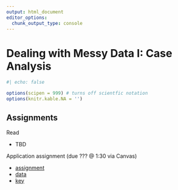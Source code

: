 ```yaml
--- 
output: html_document 
editor_options:  
  chunk_output_type: console
--- 
```

 

# Dealing with Messy Data I: Case Analysis

```r
#| echo: false

options(scipen = 999) # turns off scientfic notation
options(knitr.kable.NA = '')
```

## Assignments

Read

- TBD 

Application assignment (due ??? @ 1:30 via Canvas)

- [assignment]()
- [data]()
- [key]()

